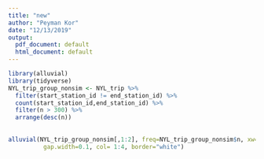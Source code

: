 ```yaml
---
title: "new"
author: "Peyman Kor"
date: "12/13/2019"
output:
  pdf_document: default
  html_document: default
---
```


```r
library(alluvial)
library(tidyverse)
NYL_trip_group_nonsim <- NYL_trip %>% 
  filter(start_station_id != end_station_id) %>% 
  count(start_station_id,end_station_id) %>% 
  filter(n > 300) %>% 
  arrange(desc(n)) 
  
  
alluvial(NYL_trip_group_nonsim[,1:2], freq=NYL_trip_group_nonsim$n, xw=0.0, alpha=0.8,       
          gap.width=0.1, col= 1:4, border="white")
```

